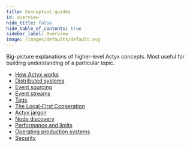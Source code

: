 ```yaml
---
title: Conceptual guides
id: overview
hide_title: false
hide_table_of_contents: true
sidebar_label: Overview
image: /images/defaults/default.svg
---
```


Big-picture explanations of higher-level Actyx concepts. Most useful for building understanding of a particular topic.

- [How Actyx works](./how-actyx-works)
- [Distributed systems](./distributed-systems)
- [Event sourcing](./event-sourcing)
- [Event streams](./event-streams)
- [Tags](./tags)
- [The Local-First Cooperation](./local-first-cooperation)
- [Actyx jargon](./actyx-jargon)
- [Node discovery](./discovery)
- [Performance and limits](./performance-and-limits)
- [Operating production systems](./operations)
- [Security](./security)
